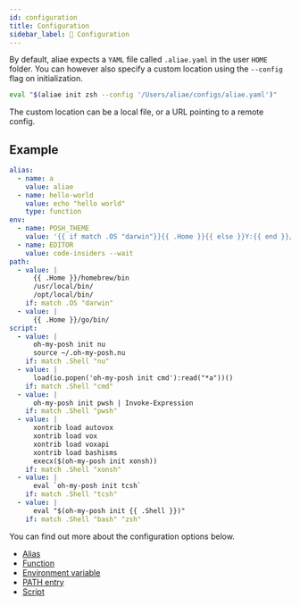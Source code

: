 ```yaml
---
id: configuration
title: Configuration
sidebar_label: 📝 Configuration
---
```


By default, aliae expects a `YAML` file called `.aliae.yaml` in the user `HOME` folder.
You can however also specify a custom location using the `--config` flag on initialization.

```bash
eval "$(aliae init zsh --config '/Users/aliae/configs/aliae.yaml')"
```

The custom location can be a local file, or a URL pointing to a remote config.

## Example

```yaml
alias:
  - name: a
    value: aliae
  - name: hello-world
    value: echo "hello world"
    type: function
env:
  - name: POSH_THEME
    value: '{{ if match .OS "darwin"}}{{ .Home }}{{ else }}Y:{{ end }}/.posh.omp.jsonc'
  - name: EDITOR
    value: code-insiders --wait
path:
  - value: |
      {{ .Home }}/homebrew/bin
      /usr/local/bin/
      /opt/local/bin/
    if: match .OS "darwin"
  - value: |
      {{ .Home }}/go/bin/
script:
  - value: |
      oh-my-posh init nu
      source ~/.oh-my-posh.nu
    if: match .Shell "nu"
  - value: |
      load(io.popen('oh-my-posh init cmd'):read("*a"))()
    if: match .Shell "cmd"
  - value: |
      oh-my-posh init pwsh | Invoke-Expression
    if: match .Shell "pwsh"
  - value: |
      xontrib load autovox
      xontrib load vox
      xontrib load voxapi
      xontrib load bashisms
      execx($(oh-my-posh init xonsh))
    if: match .Shell "xonsh"
  - value: |
      eval `oh-my-posh init tcsh`
    if: match .Shell "tcsh"
  - value: |
      eval "$(oh-my-posh init {{ .Shell }})"
    if: match .Shell "bash" "zsh"
```

You can find out more about the configuration options below.

- [Alias][alias]
- [Function][alias]
- [Environment variable][env]
- [PATH entry][path]
- [Script][script]

[alias]: setup/alias.mdx
[env]: setup/env.mdx
[path]: setup/path.mdx
[script]: setup/script.mdx
